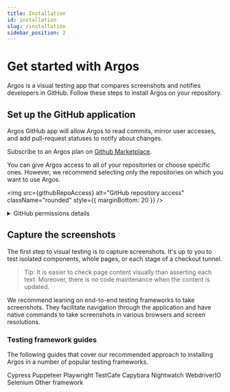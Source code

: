 ```yaml
---
title: Installation
id: installation
slug: /installation
sidebar_position: 2
---
```




# Get started with Argos

Argos is a visual testing app that compares screenshots and notifies developers in GitHub. Follow these steps to install Argos on your repository.

## Set up the GitHub application​

Argos GitHub app will allow Argos to read commits, mirror user accesses, and add pull-request statuses to notify about changes.

Subscribe to an Argos plan on [Github Marketplace](https://github.com/marketplace/argos-ci).

You can give Argos access to all of your repositories or choose specific ones. However, we recommend selecting only the repositories on which you want to use Argos.

<img
  src={githubRepoAccess}
  alt="GitHub repository access"
  className="rounded"
  style={{ marginBottom: 20 }}
/>

<details>
  <summary>GitHub permissions details</summary>
  <ul>
    <li>
      <b>Contents</b> — to find a common commit ancestor between branches
    </li>
    <li>
      <b>Statuses</b> — to add statuses on commit
    </li>
    <li>
      <b>Pull requests</b> — to add a comments in pull requests
    </li>
    <li>
      <b>Actions</b> — to allow tokenless authentication
    </li>
  </ul>
</details>

## Capture the screenshots

The first step to visual testing is to capture screenshots. It's up to you to test isolated components, whole pages, or each stage of a checkout tunnel.

> Tip: It is easier to check page content visually than asserting each text. Moreover, there is no code maintenance when the content is updated.

We recommend leaning on end-to-end testing frameworks to take screenshots. They facilitate navigation through the application and have native commands to take screenshots in various browsers and screen resolutions.

### Testing framework guides

The following guides that cover our recommended approach to installing Argos in a number of popular testing frameworks.

<Cards>
  <LinkCard link="/cypress" image={cypressLogo}>
    Cypress
  </LinkCard>
  <LinkCard link="/puppeteer" image={puppeteerLogo}>
    Puppeteer
  </LinkCard>
  <LinkCard link="/playwright" image={playwrightLogo}>
    Playwright
  </LinkCard>
  <LinkCard link="/test-cafe" image={testCafeLogo}>
    TestCafe
  </LinkCard>
  <LinkCard link="/capybara" image={capybaraLogo}>
    Capybara
  </LinkCard>
  <LinkCard link="/nightwatch" image={nightwatchLogo}>
    Nightwatch
  </LinkCard>
  <LinkCard link="/webdriver" image={webdriverLogo}>
    WebdriverIO
  </LinkCard>
  <LinkCard link="/selenium" image={seleniumLogo}>
    Selenium
  </LinkCard>
  <LinkCard link="/other-frameworks">Other framework</LinkCard>
</Cards>
